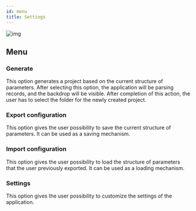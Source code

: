 ```yaml
---
id: menu
title: Settings
---
```


![img](../../../assets/docs/manual/settings/menu.jpg)

## Menu

### Generate

This option generates a project based on the current structure of parameters. After selecting this option, the application will be parsing records, and the backdrop will be visible. After completion of this action, the user has to select the folder for the newly created project.

### Export configuration

This option gives the user possibility to save the current structure of parameters. It can be used as a saving mechanism.

### Import configuration

This option gives the user possibility to load the structure of parameters that the user previously exported. It can be used as a loading mechanism.

### Settings

This option gives the user possibility to customize the settings of the application.
